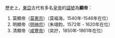 歷史上，[[東亞|東亞]]古代有多名[[皇帝|皇帝]]的[[諡號|諡號]]為'''顯帝'''：

#莫顯帝（[[莫憲宗|莫憲宗]]）（莫福海，1540年-1546年在位）
#明顯帝（[[明神宗|明神宗]]）（朱翊鈞，1572年 - 1620年在位）
#清顯帝（[[咸豐帝|咸豐帝]]）（奕詝，1850年-1861年在位）

{{disambig}}